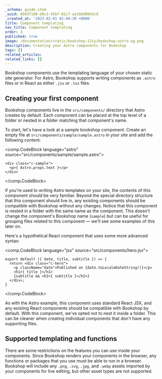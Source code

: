 ```yaml
---
_schema: guide-item
_uuid: 8503f1d8-d8c3-45b7-81c7-aa166d0843cd
_created_at: '2023-02-01 02:40:30 +0000'
title: Component templating
nav_title: Component templating
order: 3
published: true
image: /documentation/static/bookshop-11ty/bookshop-astro-og.png
description: Creating your Astro components for Bookshop
tags: []
related_articles:
related_links: []
---
```

Bookshop components use the templating language of your chosen static site generator. For Astro, Bookshop supports writing components as `.astro` files or in React as either `.jsx` or `.tsx` files.

## Creating your first component

Bookshop components live in the `src/components/` directory that Astro creates by default. Each component can be placed at the top level of a folder or nested in a folder matching that component's name.

To start, let's have a look at a sample bookshop component. Create an empty file at `src/components/sample/sample.astro` in your site and add the following content:

<comp.CodeBlock language="astro" source="src/components/sample/sample.astro">
```
<div class="c-sample">
  <p>{ Astro.props.text }</p>
</div>
```
</comp.CodeBlock>

If you're used to writing Astro templates on your site, the contents of this component should be very familiar. Beyond the special directory structure that this component should live in, any existing components should be compatible with Bookshop without any changes. Notice that this component is nested in a folder with the same name as the component. This doesn't change the component's Bookshop name (`sample`) but can be useful for grouping files related to this component — we'll see some examples of this later on.

Here's a hypothetical React component that uses some more advanced syntax:

<comp.CodeBlock language="jsx" source="src/components/hero.jsx">
```
export default ({ date, title, subtitle }) => {
  return <div class="c-hero">
    <p className="date">Published on {date.toLocaleDateString()}</p>
    <h1>{ title }</h1>
    {subtitle && <h2>{ subtitle }</h2>}
  </div>;
}
```
</comp.CodeBlock>

As with the Astro example, this component uses standard React JSX, and any existing React components should be compatible with Bookshop by default. With this component, we've opted not to nest it inside a folder. This can be cleaner when creating individual components that don't have any supporting files.

## Supported templating and functions

There are some restrictions on the features you can use inside your components. Since Bookshop renders your components in the browser, any functions or packages that you use must be able to run in a browser. Bookshop will include any `.png`, `.svg`, `.jpg`, and `.webp` assets imported by your components for live editing, but other asset types are not supported.